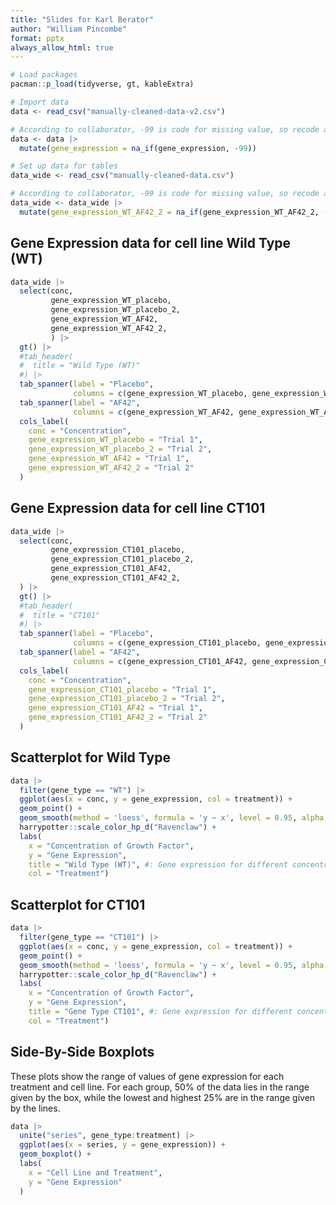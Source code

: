 ```yaml
---
title: "Slides for Karl Berator"
author: "William Pincombe"
format: pptx
always_allow_html: true
---
```


```r
# Load packages
pacman::p_load(tidyverse, gt, kableExtra)

# Import data
data <- read_csv("manually-cleaned-data-v2.csv")

# According to collaborator, -99 is code for missing value, so recode as NaN
data <- data |>
  mutate(gene_expression = na_if(gene_expression, -99))

# Set up data for tables
data_wide <- read_csv("manually-cleaned-data.csv")

# According to collaborator, -99 is code for missing value, so recode as NaN
data_wide <- data_wide |>
  mutate(gene_expression_WT_AF42_2 = na_if(gene_expression_WT_AF42_2, -99))
```


<!-- ## SLIDE TITLE -->

<!-- SIMPLE EXAMPLE TABLE -->

<!-- ```{r} -->
<!-- tab <- data.frame(x = c(0,1,2,3,4,5,6,7,8,9), y = c(1,2,3,4,5,6,7,8,9,10)) |> -->
<!--   gt() -->
<!-- tab -->
<!-- ``` -->

## Gene Expression data for cell line Wild Type (WT)

```r
data_wide |>
  select(conc,
         gene_expression_WT_placebo,
         gene_expression_WT_placebo_2,
         gene_expression_WT_AF42,
         gene_expression_WT_AF42_2,
         ) |>
  gt() |>
  #tab_header(
  #  title = "Wild Type (WT)"
  #) |>
  tab_spanner(label = "Placebo",
              columns = c(gene_expression_WT_placebo, gene_expression_WT_placebo_2)) |>
  tab_spanner(label = "AF42",
              columns = c(gene_expression_WT_AF42, gene_expression_WT_AF42_2)) |>
  cols_label(
    conc = "Concentration",
    gene_expression_WT_placebo = "Trial 1",
    gene_expression_WT_placebo_2 = "Trial 2",
    gene_expression_WT_AF42 = "Trial 1",
    gene_expression_WT_AF42_2 = "Trial 2"
  )
```

## Gene Expression data for cell line CT101

```r
data_wide |>
  select(conc,
         gene_expression_CT101_placebo,
         gene_expression_CT101_placebo_2,
         gene_expression_CT101_AF42,
         gene_expression_CT101_AF42_2,
  ) |>
  gt() |>
  #tab_header(
  #  title = "CT101"
  #) |>
  tab_spanner(label = "Placebo",
              columns = c(gene_expression_CT101_placebo, gene_expression_CT101_placebo_2)) |>
  tab_spanner(label = "AF42",
              columns = c(gene_expression_CT101_AF42, gene_expression_CT101_AF42_2)) |>
  cols_label(
    conc = "Concentration",
    gene_expression_CT101_placebo = "Trial 1",
    gene_expression_CT101_placebo_2 = "Trial 2",
    gene_expression_CT101_AF42 = "Trial 1",
    gene_expression_CT101_AF42_2 = "Trial 2"
  )
```






## Scatterplot for Wild Type

```r
data |> 
  filter(gene_type == "WT") |>
  ggplot(aes(x = conc, y = gene_expression, col = treatment)) + 
  geom_point() + 
  geom_smooth(method = 'loess', formula = 'y ~ x', level = 0.95, alpha = 0.3, size = 0.5) + 
  harrypotter::scale_color_hp_d("Ravenclaw") +
  labs(
    x = "Concentration of Growth Factor",
    y = "Gene Expression",
    title = "Wild Type (WT)", #: Gene expression for different concentrations of growth factor, for treatment and placebo",
    col = "Treatment")
```

## Scatterplot for CT101

```r
data |> 
  filter(gene_type == "CT101") |>
  ggplot(aes(x = conc, y = gene_expression, col = treatment)) + 
  geom_point() + 
  geom_smooth(method = 'loess', formula = 'y ~ x', level = 0.95, alpha = 0.3, size = 0.5) + 
  harrypotter::scale_color_hp_d("Ravenclaw") +
  labs(
    x = "Concentration of Growth Factor",
    y = "Gene Expression",
    title = "Gene Type CT101", #: Gene expression for different concentrations of growth factor, for treatment and placebo",
    col = "Treatment")
```


## Side-By-Side Boxplots

These plots show the range of values of gene expression for each treatment and cell line. For each group, 50% of the data lies in the range given by the box, while the lowest and highest 25% are in the range given by the lines.

```r
data |>
  unite("series", gene_type:treatment) |>
  ggplot(aes(x = series, y = gene_expression)) +
  geom_boxplot() + 
  labs(
    x = "Cell Line and Treatment",
    y = "Gene Expression"
  )
```

